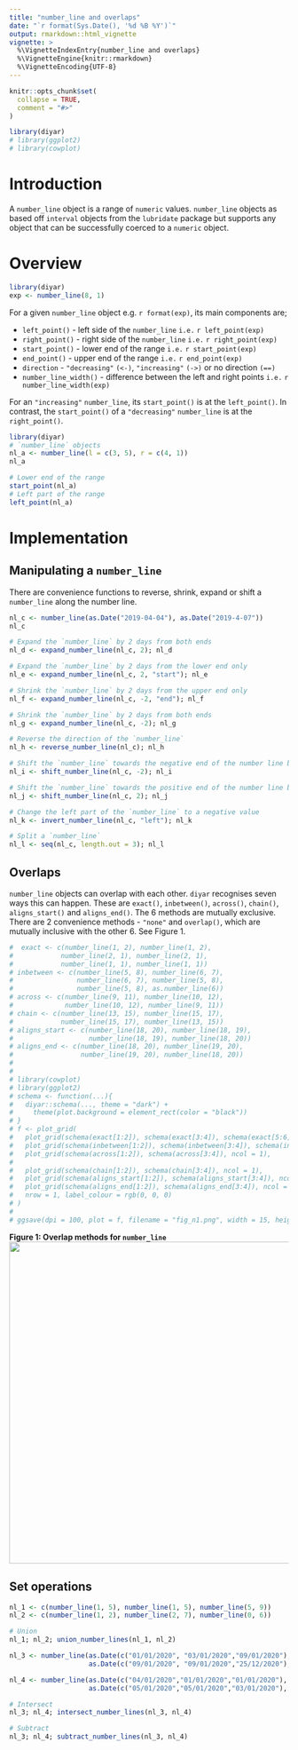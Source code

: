 ---
title: "number_line and overlaps"
date: "`r format(Sys.Date(), '%d %B %Y')`"
output: rmarkdown::html_vignette
vignette: >
  %\VignetteIndexEntry{number_line and overlaps}
  %\VignetteEngine{knitr::rmarkdown}
  %\VignetteEncoding{UTF-8}
---

```{r setup, include = FALSE}
knitr::opts_chunk$set(
  collapse = TRUE,
  comment = "#>"
)
```

```{r include = FALSE}
library(diyar)
# library(ggplot2)
# library(cowplot)
```

# Introduction
A `number_line` object is a range of `numeric` values. `number_line` objects as based off `interval` objects from the `lubridate` package but supports any object that can be successfully coerced to a `numeric` object.

# Overview
```{r include = FALSE}
library(diyar)
exp <- number_line(8, 1)
```

For a given `number_line` object e.g. ``r format(exp)``, its main components are;

+ `left_point()` - left side of the `number_line` `i.e.` ``r left_point(exp) `` 
+ `right_point()` - right side of the `number_line` `i.e.` ``r right_point(exp) ``
+ `start_point()` - lower end of the range `i.e.` ``r start_point(exp) ``
+ `end_point()` - upper end of the range `i.e.` ``r end_point(exp) ``
+ `direction` - `"decreasing"` `(<-)`, `"increasing"` `(->)` or no direction `(==)`
+ `number_line_width()` - difference between the left and right points `i.e.` ``r number_line_width(exp) ``

For an `"increasing"` `number_line`, its `start_point()` is at the `left_point()`. In contrast, the `start_point()` of a `"decreasing"` `number_line` is at the `right_point()`.

```{r message = FALSE, warning = FALSE}
library(diyar)
# `number_line` objects
nl_a <- number_line(l = c(3, 5), r = c(4, 1))
nl_a

# Lower end of the range
start_point(nl_a)
# Left part of the range
left_point(nl_a)
```

# Implementation

## Manipulating a `number_line`
There are convenience functions to reverse, shrink, expand or shift a `number_line` along the number line.

```{r message = FALSE, warning = FALSE}
nl_c <- number_line(as.Date("2019-04-04"), as.Date("2019-4-07"))
nl_c

# Expand the `number_line` by 2 days from both ends 
nl_d <- expand_number_line(nl_c, 2); nl_d

# Expand the `number_line` by 2 days from the lower end only
nl_e <- expand_number_line(nl_c, 2, "start"); nl_e

# Shrink the `number_line` by 2 days from the upper end only
nl_f <- expand_number_line(nl_c, -2, "end"); nl_f

# Shrink the `number_line` by 2 days from both ends
nl_g <- expand_number_line(nl_c, -2); nl_g

# Reverse the direction of the `number_line`
nl_h <- reverse_number_line(nl_c); nl_h

# Shift the `number_line` towards the negative end of the number line by 2 days 
nl_i <- shift_number_line(nl_c, -2); nl_i

# Shift the `number_line` towards the positive end of the number line by 2 days 
nl_j <- shift_number_line(nl_c, 2); nl_j

# Change the left part of the `number_line` to a negative value
nl_k <- invert_number_line(nl_c, "left"); nl_k

# Split a `number_line`
nl_l <- seq(nl_c, length.out = 3); nl_l
```

## Overlaps
`number_line` objects can overlap with each other. `diyar` recognises seven ways this can happen. These are `exact()`, `inbetween()`, `across()`, `chain()`, `aligns_start()` and `aligns_end()`. The 6 methods are mutually exclusive. There are 2 convenience methods - `"none"` and `overlap()`, which are mutually inclusive with the other 6. See Figure 1.

```{r warning=FALSE, include=FALSE}
#  exact <- c(number_line(1, 2), number_line(1, 2),
#            number_line(2, 1), number_line(2, 1),
#            number_line(1, 1), number_line(1, 1))
# inbetween <- c(number_line(5, 8), number_line(6, 7),
#                number_line(6, 7), number_line(5, 8),
#                number_line(5, 8), as.number_line(6))
# across <- c(number_line(9, 11), number_line(10, 12),
#             number_line(10, 12), number_line(9, 11))
# chain <- c(number_line(13, 15), number_line(15, 17),
#            number_line(15, 17), number_line(13, 15))
# aligns_start <- c(number_line(18, 20), number_line(18, 19),
#                   number_line(18, 19), number_line(18, 20))
# aligns_end <- c(number_line(18, 20), number_line(19, 20),
#                 number_line(19, 20), number_line(18, 20))
# 
# 
# library(cowplot)
# library(ggplot2)
# schema <- function(...){
#   diyar::schema(..., theme = "dark") +
#     theme(plot.background = element_rect(color = "black"))
# }
# f <- plot_grid(
#   plot_grid(schema(exact[1:2]), schema(exact[3:4]), schema(exact[5:6]), ncol = 1),
#   plot_grid(schema(inbetween[1:2]), schema(inbetween[3:4]), schema(inbetween[5:6]), ncol = 1),
#   plot_grid(schema(across[1:2]), schema(across[3:4]), ncol = 1),
#   
#   plot_grid(schema(chain[1:2]), schema(chain[3:4]), ncol = 1),
#   plot_grid(schema(aligns_start[1:2]), schema(aligns_start[3:4]), ncol = 1),
#   plot_grid(schema(aligns_end[1:2]), schema(aligns_end[3:4]), ncol = 1),
#   nrow = 1, label_colour = rgb(0, 0, 0)
# )
# 
# ggsave(dpi = 100, plot = f, filename = "fig_n1.png", width = 15, height = 9, units = "in")
```

**Figure 1: Overlap methods for `number_line`**
<img src = "fig_n1.png" width = "1000" height="580">

## Set operations
```{r message = FALSE, warning = FALSE}
nl_1 <- c(number_line(1, 5), number_line(1, 5), number_line(5, 9))
nl_2 <- c(number_line(1, 2), number_line(2, 7), number_line(0, 6))

# Union
nl_1; nl_2; union_number_lines(nl_1, nl_2)

nl_3 <- number_line(as.Date(c("01/01/2020", "03/01/2020","09/01/2020"), "%d/%m/%Y"),
                    as.Date(c("09/01/2020", "09/01/2020","25/12/2020"), "%d/%m/%Y"))

nl_4 <- number_line(as.Date(c("04/01/2020","01/01/2020","01/01/2020"), "%d/%m/%Y"),
                    as.Date(c("05/01/2020","05/01/2020","03/01/2020"), "%d/%m/%Y"))

# Intersect
nl_3; nl_4; intersect_number_lines(nl_3, nl_4)

# Subtract
nl_3; nl_4; subtract_number_lines(nl_3, nl_4)
```
